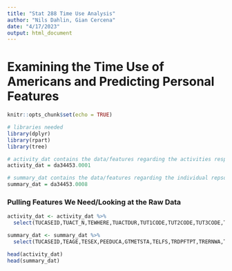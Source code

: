 ```yaml
---
title: "Stat 288 Time Use Analysis"
author: "Nils Dahlin, Gian Cercena"
date: "4/17/2023"
output: html_document
---
```


# Examining the Time Use of Americans and Predicting Personal Features 

```r
knitr::opts_chunk$set(echo = TRUE)

# libraries needed
library(dplyr)
library(rpart)
library(tree)

# activity_dat contains the data/features regarding the activities respondents did throughout the week as well as related variables
activity_dat = da34453.0001

# summary_dat contains the data/features regarding the individual repsondents, contains features like: part/full time status, income, job type, family stats, etc.
summary_dat = da34453.0008
```

### Pulling Features We Need/Looking at the Raw Data
```r
activity_dat <- activity_dat %>% 
  select(TUCASEID,TUACT_N,TEWHERE,TUACTDUR,TUT1CODE,TUT2CODE,TUT3CODE,TRCODE)

summary_dat <- summary_dat %>% 
  select(TUCASEID,TEAGE,TESEX,PEEDUCA,GTMETSTA,TELFS,TRDPFTPT,TRERNWA,T010101:T189999)

head(activity_dat)
head(summary_dat)
```


